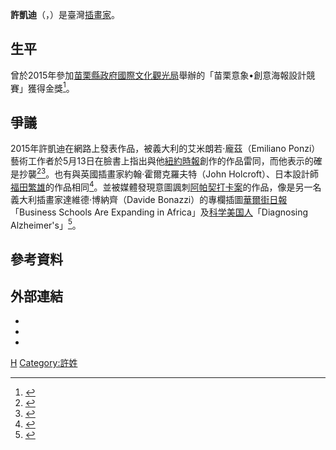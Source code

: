 '''許凱迪'''（{{lang-en|Kai Ti Hsu}}，{{bd|1984年||}}）是臺灣[[插畫家|插畫家]]。

== 生平 ==
曾於2015年參加[[苗栗縣政府國際文化觀光局|苗栗縣政府國際文化觀光局]]舉辦的「苗栗意象•創意海報設計競賽」獲得金獎<ref>{{Cite web |url = http://n.yam.com/greatnews/arts/20150518/20150518040500.html |title = 苗栗意象•創意海報設計競賽成果揭曉! |author = 劉鳳瑩 |date = 2015-05-18 |publisher = 大成報 |language = zh-hant |accessdate = 2015-05-31 |archive-date = 2015-06-10 |archive-url = https://web.archive.org/web/20150610024438/http://n.yam.com/greatnews/arts/20150518/20150518040500.html |dead-url = no }}</ref>。

== 爭議 ==
2015年許凱迪在網路上發表作品，被義大利的艾米朗若·龐茲（Emiliano Ponzi）藝術工作者於5月13日在臉書上指出與他[[紐約時報|紐約時報]]創作的作品雷同，而他表示的確是抄襲<ref>{{Cite web |url = http://udn.com/news/story/1/906160 |title = 諷刺台灣畫作者涉抄襲 臉書道歉挨轟菜英文! |date = 2015-05-16 |publisher = 聯合報 |language = zh-hant |accessdate = 2015-05-31 |archive-date = 2016-03-12 |archive-url = https://web.archive.org/web/20160312001528/http://udn.com/news/story/1/906160 |dead-url = no }}</ref><ref>{{Cite web |url = http://udn.com/news/story/1/904365 |title = 17張諷刺台灣畫作者 驚傳抄襲被噓爆 |quote = I never write posts that goes behind uploading my personal illustrations but a friend of mine bring to my attention a really bad example of what a pro shouldn't do, never. I'm not angry but disappointed. Becoming a great illustrators means being able to develop your own point of view over the world and design your own version of it. But clearly mr Kai Ti Hsu thinks different. On the left side my image did for NY Times and on the right side mr Hsu one...I understand inspiration but this is another story. |date = 2015-05-15 |publisher = 聯合報 |language = zh-hant |accessdate = 2015-05-31 |archive-date = 2016-03-12 |archive-url = https://web.archive.org/web/20160312001256/http://udn.com/news/story/1/904365 |dead-url = no }}</ref>。也有與英國插畫家約翰·霍爾克羅夫特（John Holcroft）、日本設計師[[福田繁雄|福田繁雄]]的作品相同<ref>{{Cite web |url = http://www.appledaily.com.tw/realtimenews/article/new/20150515/610767/ |title = 【更新】我創作變你遺照？　被抄襲畫家：「毛毛的」 |author = 蔡明倫 |date = 2015-05-15 |publisher = 蘋果日報 |language = zh-hant |accessdate = 2015-05-31 |archive-date = 2016-08-05 |archive-url = https://web.archive.org/web/20160805200148/http://www.appledaily.com.tw/realtimenews/article/new/20150515/610767 |dead-url = no }}</ref>。並被媒體發現意圖諷刺[[阿帕契打卡案|阿帕契打卡案]]的作品，像是另一名義大利插畫家達維德·博納齊（Davide Bonazzi）的專欄插圖[[華爾街日報|華爾街日報]]「Business Schools Are Expanding in Africa」及[[科学美国人|科学美国人]]「Diagnosing Alzheimer's」<ref>{{Cite web |url = http://ent.appledaily.com.tw/enews/article/entertainment/20150523/36567351 |title = 旁白哥抓漏 瑪丹娜泰勒絲 捲入盜版風波 |date = 2015-05-23 |publisher = 蘋果日報 |language = zh-hant |accessdate = 2015-06-01 |archive-date = 2016-05-28 |archive-url = https://web.archive.org/web/20160528184550/http://ent.appledaily.com.tw/enews/article/entertainment/20150523/36567351/ |dead-url = no }}</ref>。

== 參考資料 ==
{{reflist}}

==外部連結==
* {{Official website|http://www.kaitihsu.com/}}
*{{Facebook|illustrator.kaitihsu}}
*{{Tumblr|kaitihsu}}

[[Category:臺灣插畫家|H]]
[[Category:許姓|Category:許姓]]